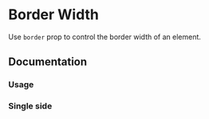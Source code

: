 
# Border Width

Use `border` prop to control the border width of an element.

<Scale hidePixels values={tokens.borderWidth} />

## Documentation

### Usage

<ax-demo name="border-width/usage" />

### Single side

<ax-demo name="border-width/single-usage" />
